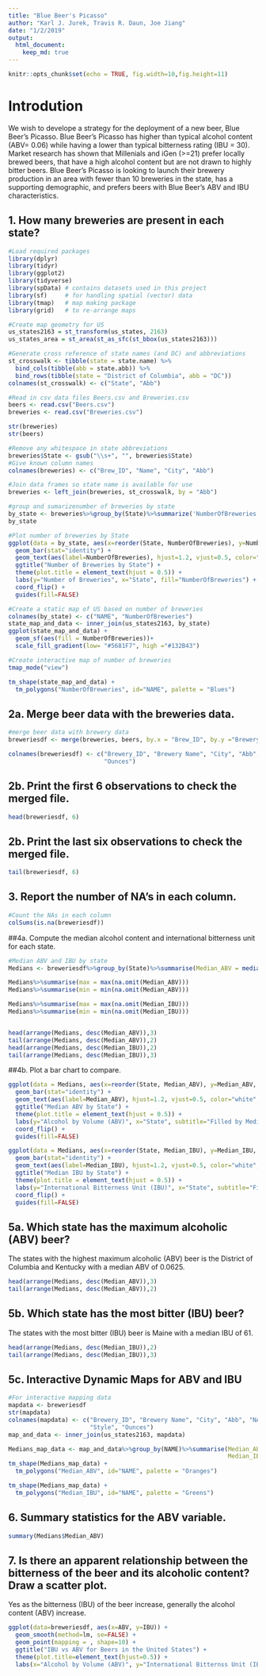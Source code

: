 ```yaml
---
title: "Blue Beer's Picasso"
author: "Karl J. Jurek, Travis R. Daun, Joe Jiang"
date: "1/2/2019"
output: 
  html_document:
    keep_md: true
---
```

```r
knitr::opts_chunk$set(echo = TRUE, fig.width=10,fig.height=11)
```

# Introdution
We wish to develope a strategy for the deployment of a new beer, Blue Beer's Picasso.
Blue Beer's Picasso has higher than typical alcohol content (ABV= 0.06) while having
a lower than typical bitterness rating (IBU = 30). Market research has shown that Millenials
and iGen (>=21) prefer locally brewed beers, that have a high alcohol content but are not drawn
to highly bitter beers. Blue Beer's Picasso is looking to launch their brewery production in an
area with fewer than 10 breweries in the state, has a supporting demographic, and prefers beers 
with Blue Beer's ABV and IBU characteristics.

## 1. How many breweries are present in each state?
```r
#Load required packages
library(dplyr)
library(tidyr)
library(ggplot2)
library(tidyverse)
library(spData) # contains datasets used in this project
library(sf)     # for handling spatial (vector) data
library(tmap)   # map making package
library(grid)   # to re-arrange maps

#Create map geometry for US
us_states2163 = st_transform(us_states, 2163)
us_states_area = st_area(st_as_sfc(st_bbox(us_states2163)))

#Generate cross reference of state names (and DC) and abbreviations
st_crosswalk <- tibble(state = state.name) %>%
  bind_cols(tibble(abb = state.abb)) %>% 
  bind_rows(tibble(state = "District of Columbia", abb = "DC"))
colnames(st_crosswalk) <- c("State", "Abb")

#Read in csv data files Beers.csv and Breweries.csv
beers <- read.csv("Beers.csv")
breweries <- read.csv("Breweries.csv")

str(breweries)
str(beers)

#Remove any whitespace in state abbreviations
breweries$State <- gsub("\\s+", "", breweries$State)
#Give known column names
colnames(breweries) <- c("Brew_ID", "Name", "City", "Abb")

#Join data frames so state name is available for use
breweries <- left_join(breweries, st_crosswalk, by = "Abb")

#group and sumarizenumber of breweries by state
by_state <- breweries%>%group_by(State)%>%summarize('NumberOfBreweries' = n())
by_state

#Plot number of breweries by State
ggplot(data = by_state, aes(x=reorder(State, NumberOfBreweries), y=NumberOfBreweries, fill=-NumberOfBreweries)) +
  geom_bar(stat="identity") +
  geom_text(aes(label=NumberOfBreweries), hjust=1.2, vjust=0.5, color="white", size=2.5) +
  ggtitle("Number of Breweries by State") + 
  theme(plot.title = element_text(hjust = 0.5)) + 
  labs(y="Number of Breweries", x="State", fill="NumberOfBreweries") + 
  coord_flip() + 
  guides(fill=FALSE)

#Create a static map of US based on number of breweries
colnames(by_state) <- c("NAME", "NumberOfBreweries")
state_map_and_data <- inner_join(us_states2163, by_state)
ggplot(state_map_and_data) +
  geom_sf(aes(fill = NumberOfBreweries))+
  scale_fill_gradient(low= "#5681F7", high ="#132B43")

#Create interactive map of number of breweries
tmap_mode("view")

tm_shape(state_map_and_data) +
  tm_polygons("NumberOfBreweries", id="NAME", palette = "Blues")
```

## 2a. Merge beer data with the breweries data.
```r
#merge beer data with brewery data
breweriesdf <- merge(breweries, beers, by.x = "Brew_ID", by.y ="Brewery_id")

colnames(breweriesdf) <- c("Brewery_ID", "Brewery Name", "City", "Abb", "State", "Beer Name", "Beer_ID", "ABV", "IBU", "Style",
                           "Ounces")
```
## 2b. Print the first 6 observations to check the merged file.
```r
head(breweriesdf, 6)
```
## 2b. Print the last six observations to check the merged file.
```r
tail(breweriesdf, 6)
```

## 3. Report the number of NA's in each column.
```r
#Count the NAs in each column
colSums(is.na(breweriesdf))
```

##4a. Compute the median alcohol content and international bitterness unit for each state.
```r
#Median ABV and IBU by state
Medians <- breweriesdf%>%group_by(State)%>%summarise(Median_ABV = median(na.omit(ABV)),                                                      Median_IBU = median(na.omit(IBU)))

Medians%>%summarise(max = max(na.omit(Median_ABV)))
Medians%>%summarise(min = min(na.omit(Median_ABV)))

Medians%>%summarise(max = max(na.omit(Median_IBU)))
Medians%>%summarise(min = min(na.omit(Median_IBU)))


head(arrange(Medians, desc(Median_ABV)),3)
tail(arrange(Medians, desc(Median_ABV)),2)
head(arrange(Medians, desc(Median_IBU)),2)
tail(arrange(Medians, desc(Median_IBU)),3)
```

##4b. Plot a bar chart to compare.
```r

ggplot(data = Medians, aes(x=reorder(State, Median_ABV), y=Median_ABV, fill=-Median_IBU )) +
  geom_bar(stat="identity") +
  geom_text(aes(label=Median_ABV), hjust=1.2, vjust=0.5, color="white", size=2.5) +
  ggtitle("Median ABV by State") + 
  theme(plot.title = element_text(hjust = 0.5)) + 
  labs(y="Alcohol by Volume (ABV)", x="State", subtitle="Filled by Median IBU") + 
  coord_flip() + 
  guides(fill=FALSE)

ggplot(data = Medians, aes(x=reorder(State, Median_IBU), y=Median_IBU, fill=-Median_ABV )) +
  geom_bar(stat="identity") +
  geom_text(aes(label=Median_IBU), hjust=1.2, vjust=0.5, color="white", size=2.5) +
  ggtitle("Median IBU by State") + 
  theme(plot.title = element_text(hjust = 0.5)) + 
  labs(y="International Bitterness Unit (IBU)", x="State", subtitle="Filled by Median ABV") + 
  coord_flip() + 
  guides(fill=FALSE)
```

## 5a. Which state has the maximum alcoholic (ABV) beer?
The states with the highest maximum alcoholic (ABV) beer is the District of Columbia and Kentucky with a median ABV of 0.0625.
```r

head(arrange(Medians, desc(Median_ABV)),3)
tail(arrange(Medians, desc(Median_ABV)),2)
```

## 5b.  Which state has the most bitter (IBU) beer?
The states with the most bitter (IBU) beer is Maine with a median IBU of 61.
```r

head(arrange(Medians, desc(Median_IBU)),2)
tail(arrange(Medians, desc(Median_IBU)),3)
```

## 5c. Interactive Dynamic Maps for ABV and IBU
```r
#For interactive mapping data
mapdata <- breweriesdf
str(mapdata)
colnames(mapdata) <- c("Brewery_ID", "Brewery Name", "City", "Abb", "NAME", "Beer Name", "Beer_ID", "ABV", "IBU",
                       "Style", "Ounces")
map_and_data <- inner_join(us_states2163, mapdata)

Medians_map_data <- map_and_data%>%group_by(NAME)%>%summarise(Median_ABV = median(na.omit(ABV)), 
                                                              Median_IBU = median(na.omit(IBU)))
tm_shape(Medians_map_data) +
  tm_polygons("Median_ABV", id="NAME", palette = "Oranges")

tm_shape(Medians_map_data) +
  tm_polygons("Median_IBU", id="NAME", palette = "Greens")
```

## 6. Summary statistics for the ABV variable.

```r
summary(Medians$Median_ABV)
```

## 7. Is there an apparent relationship between the bitterness of the beer and its alcoholic content? Draw a scatter plot.
Yes as the bitterness (IBU) of the beer increase, generally the alcohol content (ABV) increase.
```r
ggplot(data=breweriesdf, aes(x=ABV, y=IBU)) +
  geom_smooth(method=lm, se=FALSE) +
  geom_point(mapping = , shape=10) + 
  ggtitle("IBU vs ABV for Beers in the United States") + 
  theme(plot.title=element_text(hjust=0.5)) + 
  labs(x="Alcohol by Volume (ABV)", y="International Bitternss Unit (IBU)")
```